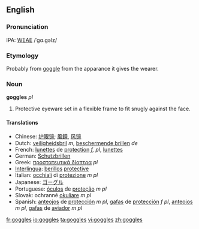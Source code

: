==English==

===Pronunciation===
IPA: [[WEAE]] /ˈgɑ.gəlz/

===Etymology===
Probably from [[goggle]] from the apparance it gives the wearer.

===Noun===
'''goggles''' ''pl''

# Protective eyeware set in a flexible frame to fit snugly against the face.
 
==== Translations ==== 
*Chinese: [[护眼镜]]; [[風鏡]], [[风镜]]
*Dutch: [[veiligheidsbril]] ''m'', [[beschermende brillen]] ''de''
*French: [[lunettes]] de [[protection]] ''f, pl'', [[lunettes]]
*German: [[Schutzbrillen]]
*Greek: [[προστατευτικά δίοπτρα]] ''pl''
*[[Interlingua]]: [[berillos]] [[protective]] 
*Italian: [[occhiali]] di [[protezione]] ''m pl''
*Japanese: [[ゴーグル]]
*Portuguese: [[óculos]] de [[proteção]] ''m pl''
*Slovak: ochranné [[okuliare]] ''m pl''
*Spanish: [[anteojos]] de [[protección]] ''m pl'', [[gafas]] de [[protección]] ''f pl'', [[anteojos]] ''m pl'', [[gafas]] de [[aviador]] ''m pl''

[[fr:goggles]]
[[io:goggles]]
[[ta:goggles]]
[[vi:goggles]]
[[zh:goggles]]